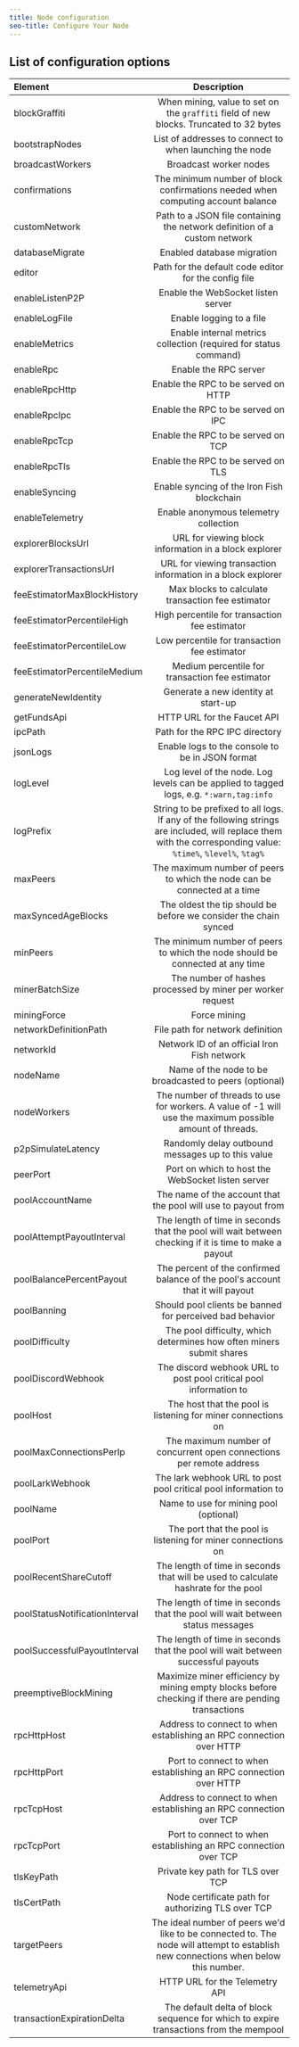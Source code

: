 ```yaml
---
title: Node configuration
seo-title: Configure Your Node
---
```


## List of configuration options

| Element                           | Description |
| :--------                         | :-------------------------------------------------------------------------------------: |
| blockGraffiti                     | When mining, value to set on the `graffiti` field of new blocks. Truncated to 32 bytes |
| bootstrapNodes                    | List of addresses to connect to when launching the node |
| broadcastWorkers                  | Broadcast worker nodes |
| confirmations                     | The minimum number of block confirmations needed when computing account balance |
| customNetwork                     | Path to a JSON file containing the network definition of a custom network |
| databaseMigrate                   | Enabled database migration |
| editor                            | Path for the default code editor for the config file |
| enableListenP2P                   | Enable the WebSocket listen server |
| enableLogFile                     | Enable logging to a file |
| enableMetrics                     | Enable internal metrics collection (required for status command) |
| enableRpc                         | Enable the RPC server |
| enableRpcHttp                     | Enable the RPC to be served on HTTP |
| enableRpcIpc                      | Enable the RPC to be served on IPC |
| enableRpcTcp                      | Enable the RPC to be served on TCP |
| enableRpcTls                      | Enable the RPC to be served on TLS |
| enableSyncing                     | Enable syncing of the Iron Fish blockchain |
| enableTelemetry                   | Enable anonymous telemetry collection |
| explorerBlocksUrl                 | URL for viewing block information in a block explorer |
| explorerTransactionsUrl           | URL for viewing transaction information in a block explorer |
| feeEstimatorMaxBlockHistory       | Max blocks to calculate transaction fee estimator |
| feeEstimatorPercentileHigh        | High percentile for transaction fee estimator |
| feeEstimatorPercentileLow         | Low percentile for transaction fee estimator |
| feeEstimatorPercentileMedium      | Medium percentile for transaction fee estimator |
| generateNewIdentity               | Generate a new identity at start-up |
| getFundsApi                       | HTTP URL for the Faucet API |
| ipcPath                           | Path for the RPC IPC directory |
| jsonLogs                          | Enable logs to the console to be in JSON format |
| logLevel                          | Log level of the node. Log levels can be applied to tagged logs, e.g. `*:warn,tag:info` |
| logPrefix                         | String to be prefixed to all logs. If any of the following strings are included, will replace them with the corresponding value: `%time%`, `%level%`, `%tag%` |
| maxPeers                          | The maximum number of peers to which the node can be connected at a time |
| maxSyncedAgeBlocks                | The oldest the tip should be before we consider the chain synced |
| minPeers                          | The minimum number of peers to which the node should be connected at any time |
| minerBatchSize                    | The number of hashes processed by miner per worker request |
| miningForce                       | Force mining |
| networkDefinitionPath             | File path for network definition |
| networkId                         | Network ID of an official Iron Fish network |
| nodeName                          | Name of the node to be broadcasted to peers (optional) |
| nodeWorkers                       | The number of threads to use for workers. A value of -1 will use the maximum possible amount of threads.
| p2pSimulateLatency                | Randomly delay outbound messages up to this value |
| peerPort                          | Port on which to host the WebSocket listen server |
| poolAccountName                   | The name of the account that the pool will use to payout from |
| poolAttemptPayoutInterval         | The length of time in seconds that the pool will wait between checking if it is time to make a payout |
| poolBalancePercentPayout          | The percent of the confirmed balance of the pool's account that it will payout |
| poolBanning                       | Should pool clients be banned for perceived bad behavior |
| poolDifficulty                    | The pool difficulty, which determines how often miners submit shares |
| poolDiscordWebhook                | The discord webhook URL to post pool critical pool information to |
| poolHost                          | The host that the pool is listening for miner connections on |
| poolMaxConnectionsPerIp           | The maximum number of concurrent open connections per remote address |
| poolLarkWebhook                   | The lark webhook URL to post pool critical pool information to |
| poolName                          | Name to use for mining pool (optional) |
| poolPort                          | The port that the pool is listening for miner connections on |
| poolRecentShareCutoff             | The length of time in seconds that will be used to calculate hashrate for the pool |
| poolStatusNotificationInterval    | The length of time in seconds that the pool will wait between status messages |
| poolSuccessfulPayoutInterval      | The length of time in seconds that the pool will wait between successful payouts |
| preemptiveBlockMining             | Maximize miner efficiency by mining empty blocks before checking if there are pending transactions |
| rpcHttpHost                       | Address to connect to when establishing an RPC connection over HTTP |
| rpcHttpPort                       | Port to connect to when establishing an RPC connection over HTTP |
| rpcTcpHost                        | Address to connect to when establishing an RPC connection over TCP |
| rpcTcpPort                        | Port to connect to when establishing an RPC connection over TCP |
| tlsKeyPath                        | Private key path for TLS over TCP |
| tlsCertPath                       | Node certificate path for authorizing TLS over TCP |
| targetPeers                       | The ideal number of peers we'd like to be connected to. The node will attempt to establish new connections when below this number. |
| telemetryApi                      | HTTP URL for the Telemetry API |
| transactionExpirationDelta        | The default delta of block sequence for which to expire transactions from the mempool |
